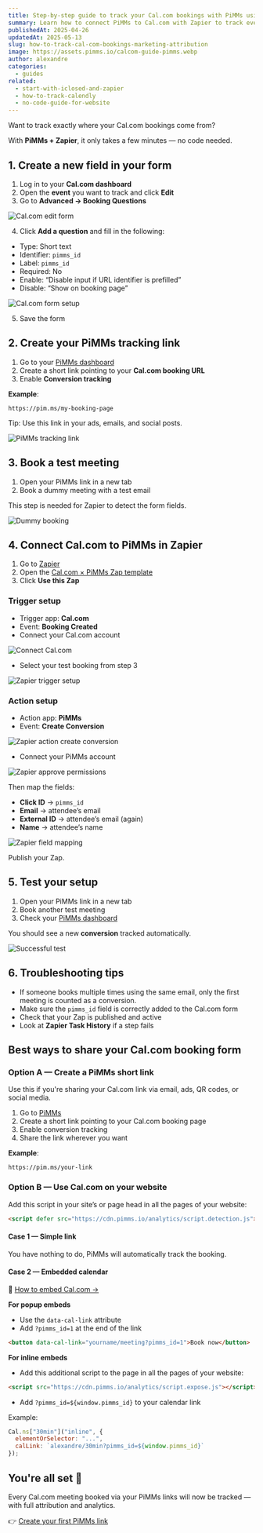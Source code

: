 ```yaml
---
title: Step-by-step guide to track your Cal.com bookings with PiMMs using Zapier
summary: Learn how to connect PiMMs to Cal.com with Zapier to track every meeting and understand exactly which campaigns drive bookings.
publishedAt: 2025-04-26
updatedAt: 2025-05-13
slug: how-to-track-cal-com-bookings-marketing-attribution
image: https://assets.pimms.io/calcom-guide-pimms.webp
author: alexandre
categories:
  - guides
related:
  - start-with-iclosed-and-zapier
  - how-to-track-calendly
  - no-code-guide-for-website
---
```


Want to track exactly where your Cal.com bookings come from?

With **PiMMs + Zapier**, it only takes a few minutes — no code needed.

## 1. Create a new field in your form

1. Log in to your **Cal.com dashboard**
2. Open the **event** you want to track and click **Edit**
3. Go to **Advanced → Booking Questions**

![Cal.com edit form](https://assets.pimms.io/cal-edit-form.webp)

4. Click **Add a question** and fill in the following:
- Type: Short text
- Identifier: `pimms_id`
- Label: `pimms_id`
- Required: No
- Enable: “Disable input if URL identifier is prefilled”
- Disable: “Show on booking page”

![Cal.com form setup](https://assets.pimms.io/cal-fill-the-question-for-the-pimms_id.webp)

5. Save the form

## 2. Create your PiMMs tracking link

1. Go to your [PiMMs dashboard](https://app.pimms.io)
2. Create a short link pointing to your **Cal.com booking URL**
3. Enable **Conversion tracking**

**Example**:
```
https://pim.ms/my-booking-page
```

Tip: Use this link in your ads, emails, and social posts.

![PiMMs tracking link](https://assets.pimms.io/pimms-tracking-link.webp?v=2)

## 3. Book a test meeting

1. Open your PiMMs link in a new tab
2. Book a dummy meeting with a test email

This step is needed for Zapier to detect the form fields.

![Dummy booking](https://assets.pimms.io/cal-dummy-booking.webp)

## 4. Connect Cal.com to PiMMs in Zapier

1. Go to [Zapier](https://zapier.com)
2. Open the [Cal.com × PiMMs Zap template](https://zapier.com/webintent/create-zap?template=255624056)
3. Click **Use this Zap**

### Trigger setup

- Trigger app: **Cal.com**
- Event: **Booking Created**
- Connect your Cal.com account

![Connect Cal.com](https://assets.pimms.io/zapier-connect-cal.webp)

- Select your test booking from step 3

![Zapier trigger setup](https://assets.pimms.io/zapier-find-dummy-record.webp)

### Action setup

- Action app: **PiMMs**
- Event: **Create Conversion**

![Zapier action create conversion](https://assets.pimms.io/zapier-action-create-conversion.webp)

- Connect your PiMMs account

![Zapier approve permissions](https://assets.pimms.io/zapier-approve-permissions.webp)

Then map the fields:

- **Click ID** → `pimms_id`
- **Email** → attendee’s email
- **External ID** → attendee’s email (again)
- **Name** → attendee’s name

![Zapier field mapping](https://assets.pimms.io/zapier-field-mapping.webp)

Publish your Zap.

## 5. Test your setup

1. Open your PiMMs link in a new tab
2. Book another test meeting
3. Check your [PiMMs dashboard](https://app.pimms.io)

You should see a new **conversion** tracked automatically.

![Successful test](https://assets.pimms.io/zapier-test-integration-calcom.webp)

## 6. Troubleshooting tips

- If someone books multiple times using the same email, only the first meeting is counted as a conversion.
- Make sure the `pimms_id` field is correctly added to the Cal.com form
- Check that your Zap is published and active
- Look at **Zapier Task History** if a step fails

## Best ways to share your Cal.com booking form

### Option A — Create a PiMMs short link

Use this if you're sharing your Cal.com link via email, ads, QR codes, or social media.

1. Go to [PiMMs](https://app.pimms.io)
2. Create a short link pointing to your Cal.com booking page
3. Enable conversion tracking
4. Share the link wherever you want

**Example**:
```
https://pim.ms/your-link
```

### Option B — Use Cal.com on your website

Add this script in your site’s or page head in all the pages of your website:

```html
<script defer src="https://cdn.pimms.io/analytics/script.detection.js"></script>
```

<LinkCard
  href="/freetools/site-checker"
  title="Verify your script installation"
  description="Use our free tool to automatically check if the PiMMs analytics script is properly installed on your website."
/>

#### Case 1 — Simple link

You have nothing to do, PiMMs will automatically track the booking.

#### Case 2 — Embedded calendar

📘 [How to embed Cal.com →](https://cal.com/help/embedding/adding-embed)

**For popup embeds**

- Use the `data-cal-link` attribute
- Add `?pimms_id=1` at the end of the link

```html
<button data-cal-link="yourname/meeting?pimms_id=1">Book now</button>
```

**For inline embeds**

- Add this additional script to the page in all the pages of your website:

```html
<script src="https://cdn.pimms.io/analytics/script.expose.js"></script>
```

- Add `?pimms_id=${window.pimms_id}` to your calendar link

Example:

```js
Cal.ns["30min"]("inline", {
  elementOrSelector: "...",
  calLink: `alexandre/30min?pimms_id=${window.pimms_id}`
});
```

## You're all set 🎉

Every Cal.com meeting booked via your PiMMs links will now be tracked — with full attribution and analytics.

👉 [Create your first PiMMs link](https://app.pimms.io)
